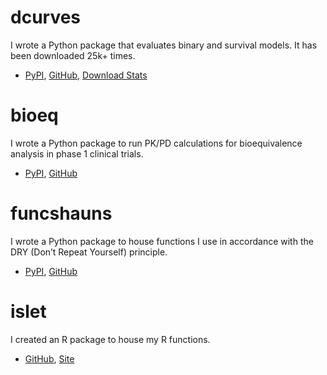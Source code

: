 # dcurves

I wrote a Python package that evaluates binary and survival models. It has been downloaded 25k+ times.

-   [PyPI](https://pypi.org/project/dcurves/), [GitHub](https://github.com/MSKCC-Epi-Bio/dcurves){.uri}, [Download Stats](https://pepy.tech/projects/dcurves){.uri}

# bioeq

I wrote a Python package to run PK/PD calculations for bioequivalence analysis in phase 1 clinical trials.

-   [PyPI](https://pypi.org/project/bioeq/), [GitHub](https://github.com/juntotechnologies/bioeq)

# funcshauns

I wrote a Python package to house functions I use in accordance with the DRY (Don't Repeat Yourself) principle.

-   [PyPI](https://pypi.org/project/funcshauns/), [GitHub](https://github.com/shaunporwal/funcshauns)

# islet

I created an R package to house my R functions.

-   [GitHub](https://github.com/shaunporwal/islet), [Site](https://www.shaunporwal.com/islet)